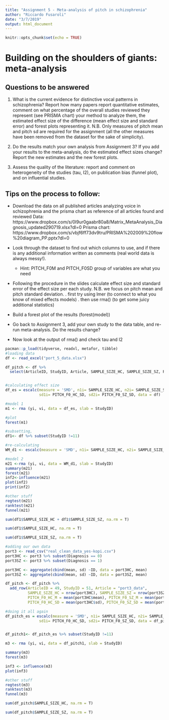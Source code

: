 ```yaml
---
title: "Assignment 5 - Meta-analysis of pitch in schizophrenia"
author: "Riccardo Fusaroli"
date: "3/7/2019"
output: html_document
---
```


```r
knitr::opts_chunk$set(echo = TRUE)
```

# Building on the shoulders of giants: meta-analysis

## Questions to be answered
1. What is the current evidence for distinctive vocal patterns in schizophrenia? Report how many papers report quantitative estimates, comment on what percentage of the overall studies reviewed they represent (see PRISMA chart) your method to analyze them, the estimated effect size of the difference (mean effect size and standard error) and forest plots representing it. N.B. Only measures of pitch mean and pitch sd are required for the assignment (all the other measures have been removed from the dataset for the sake of simplicity). 

2. Do the results match your own analysis from Assignment 3? If you add your results to the meta-analysis, do the estimated effect sizes change? Report the new estimates and the new forest plots.

3. Assess the quality of the literature: report and comment on heterogeneity of the studies (tau, I2), on publication bias (funnel plot), and on influential studies.

## Tips on the process to follow:

- Download the data on all published articles analyzing voice in schizophrenia and the prisma chart as reference of all articles found and reviewed
Data: https://www.dropbox.com/s/0l9ur0gaabr80a8/Matrix_MetaAnalysis_Diagnosis_updated290719.xlsx?dl=0
Prisma chart: https://www.dropbox.com/s/vbjf6ff73dv9tru/PRISMA%202009%20flow%20diagram_PP.pptx?dl=0 
- Look through the dataset to find out which columns to use, and if there is any additional information written as comments (real world data is always messy!).
    * Hint: PITCH_F0M and PITCH_F0SD group of variables are what you need
- Following the procedure in the slides calculate effect size and standard error of the effect size per each study. N.B. we focus on pitch mean and pitch standard deviation.
 . first try using lmer (to connect to what you know of mixed effects models)
 . then use rma() (to get some juicy additional statistics)

- Build a forest plot of the results (forest(model))
 
- Go back to Assignment 3, add your own study to the data table, and re-run meta-analysis. Do the results change?

- Now look at the output of rma() and check tau and I2

```r
pacman::p_load(tidyverse, readxl, metafor, tibble)
#loading data
df <- read_excel("port_5_data.xlsx")

df_pitch <- df %>% 
  select(ArticleID, StudyID, Article, SAMPLE_SIZE_HC, SAMPLE_SIZE_SZ, PITCH_F0_HC_M, PITCH_F0_SZ_M, PITCH_F0_HC_SD, PITCH_F0_SZ_SD)


#calculating effect size
df_es = escalc(measure = 'SMD', n1i= SAMPLE_SIZE_HC, n2i= SAMPLE_SIZE_SZ, m1i= PITCH_F0_HC_M, m2i= PITCH_F0_SZ_M , 
               sd1i= PITCH_F0_HC_SD, sd2i= PITCH_F0_SZ_SD, data = df)

#model 1
m1 <- rma (yi, vi, data = df_es, slab = StudyID)

#plot
forest(m1)

#subsetting, 
df1<- df %>% subset(StudyID !=11)

#re-calculating
WM_d1 <- escalc(measure = 'SMD', n1i= SAMPLE_SIZE_HC, n2i= SAMPLE_SIZE_SZ, m1i= PITCH_F0_HC_M, m2i= PITCH_F0_SZ_M, sd1i= PITCH_F0_HC_SD, sd2i= PITCH_F0_SZ_SD, data = df1)

#model 2
m21 <-rma (yi, vi, data = WM_d1, slab = StudyID)
summary(m21)
forest(m21)
inf2<-influence(m21)
plot(inf2)
print(inf2)

#other stuff
regtest(m21)
ranktest(m21)
funnel(m21)

sum(df1$SAMPLE_SIZE_HC + df1$SAMPLE_SIZE_SZ, na.rm = T)

sum(df1$SAMPLE_SIZE_HC, na.rm = T)

sum(df1$SAMPLE_SIZE_SZ, na.rm = T)


```


```r
#adding our own data 
port3 <- read_csv("real_clean_data_yes-kopi.csv")
port3HC <- port3 %>% subset(Diagnosis == 0) 
port3SZ <- port3 %>% subset(Diagnosis == 1)

port3HC <- aggregate(cbind(mean, sd) ~ID, data = port3HC, mean)
port3SZ <- aggregate(cbind(mean, sd) ~ID, data = port3SZ, mean)

df_pitch <- df_pitch %>% 
  add_row(ArticleID = 49, StudyID = 51, Article = "port3_data", 
          SAMPLE_SIZE_HC = nrow(port3HC), SAMPLE_SIZE_SZ = nrow(port3SZ), 
          PITCH_F0_HC_M = mean(port3HC$mean), PITCH_F0_SZ_M = mean(port3SZ$mean), 
          PITCH_F0_HC_SD = mean(port3HC$sd), PITCH_F0_SZ_SD = mean(port3SZ$sd))

#doing it all again
df_pitch_es = escalc(measure = 'SMD', n1i= SAMPLE_SIZE_HC, n2i= SAMPLE_SIZE_SZ, m1i= PITCH_F0_HC_M, m2i= PITCH_F0_SZ_M , 
               sd1i= PITCH_F0_HC_SD, sd2i= PITCH_F0_SZ_SD, data = df_pitch)


df_pitch1<- df_pitch_es %>% subset(StudyID !=11)

m3 <- rma (yi, vi, data = df_pitch1, slab = StudyID)

summary(m3)
forest(m3)

inf3 <- influence(m3)
plot(inf3)

#other stuff
regtest(m3)
ranktest(m3)
funnel(m3)

sum(df_pitch$SAMPLE_SIZE_HC, na.rm = T)

sum(df_pitch$SAMPLE_SIZE_SZ, na.rm = T)
```


